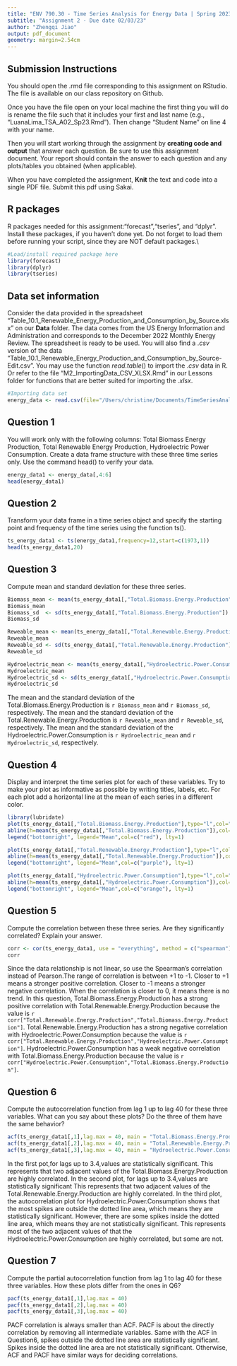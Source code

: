 ```yaml
---
title: "ENV 790.30 - Time Series Analysis for Energy Data | Spring 2023"
subtitle: "Assignment 2 - Due date 02/03/23"
author: "Zhengqi Jiao"
output: pdf_document
geometry: margin=2.54cm
---
```


## Submission Instructions

You should open the .rmd file corresponding to this assignment on RStudio. The file is available on our class repository on Github.   

Once you have the file open on your local machine the first thing you will do is rename the file such that it includes your first and last name (e.g., "LuanaLima_TSA_A02_Sp23.Rmd"). Then change "Student Name" on line 4 with your name. 

Then you will start working through the assignment by  **creating code and output** that answer each question. Be sure to use this assignment document. Your report should contain the answer to each question and any plots/tables you obtained (when applicable).

When you have completed the assignment, **Knit** the text and code into a single PDF file. Submit this pdf using Sakai. 

## R packages

R packages needed for this assignment:"forecast","tseries", and "dplyr". Install these packages, if you haven't done yet. Do not forget to load them before running your script, since they are NOT default packages.\\

```r
#Load/install required package here
library(forecast)
library(dplyr)
library(tseries)
```


## Data set information  

Consider the data provided in the spreadsheet "Table_10.1_Renewable_Energy_Production_and_Consumption_by_Source.xlsx" on our **Data** folder. The data comes from the US Energy Information and Administration and corresponds to the December 2022 Monthly Energy Review. The spreadsheet is ready to be used. You will also find a $.csv$ version of the data "Table_10.1_Renewable_Energy_Production_and_Consumption_by_Source-Edit.csv". You may use the function $read.table()$ to import the $.csv$ data in R. Or refer to the file "M2_ImportingData_CSV_XLSX.Rmd" in our Lessons folder for functions that are better suited for importing the $.xlsx$.

```r
#Importing data set
energy_data <- read.csv(file="/Users/christine/Documents/TimeSeriesAnalysis/TimeSeriesAnalysis_Jiao/Data/Table_10.1_Renewable_Energy_Production_and_Consumption_by_Source-Edit.csv", header = TRUE, dec = ".", sep=",",stringsAsFactors = TRUE) 
```


## Question 1
You will work only with the following columns: Total Biomass Energy Production, Total Renewable Energy Production, Hydroelectric Power Consumption. Create a data frame structure with these three time series only. Use the command head() to verify your data.

```r
energy_data1 <- energy_data[,4:6] 
head(energy_data1)
```


## Question 2
Transform your data frame in a time series object and specify the starting point and frequency of the time series using the function ts().

```r
ts_energy_data1 <- ts(energy_data1,frequency=12,start=c(1973,1))
head(ts_energy_data1,20)
```


## Question 3
Compute mean and standard deviation for these three series.

```r
Biomass_mean <- mean(ts_energy_data1[,"Total.Biomass.Energy.Production"])
Biomass_mean
Biomass_sd  <- sd(ts_energy_data1[,"Total.Biomass.Energy.Production"])
Biomass_sd

Reweable_mean <- mean(ts_energy_data1[,"Total.Renewable.Energy.Production"])
Reweable_mean
Reweable_sd <- sd(ts_energy_data1[,"Total.Renewable.Energy.Production"])
Reweable_sd

Hydroelectric_mean <- mean(ts_energy_data1[,"Hydroelectric.Power.Consumption"])
Hydroelectric_mean
Hydroelectric_sd <- sd(ts_energy_data1[,"Hydroelectric.Power.Consumption"])
Hydroelectric_sd 
```
The mean and the standard deviation of the Total.Biomass.Energy.Production is `r Biomass_mean` and `r Biomass_sd`, respectively. The mean and the standard deviation of the Total.Renewable.Energy.Production is `r Reweable_mean` and `r Reweable_sd`, respectively. The mean and the standard deviation of the Hydroelectric.Power.Consumption is `r Hydroelectric_mean` and `r Hydroelectric_sd `, respectively. 

## Question 4
Display and interpret the time series plot for each of these variables. Try to make your plot as informative as possible by writing titles, labels, etc. For each plot add a horizontal line at the mean of each series in a different color.

```r
library(lubridate)
plot(ts_energy_data1[,"Total.Biomass.Energy.Production"],type="l",col="blue",ylab="Energy production",main="Biomass Energy data") 
abline(h=mean(ts_energy_data1[,"Total.Biomass.Energy.Production"]),col="red")
legend("bottomright", legend="Mean",col=c("red"), lty=1)

plot(ts_energy_data1[,"Total.Renewable.Energy.Production"],type="l",col="pink",ylab="Energy production",main="Renewable Energy data") 
abline(h=mean(ts_energy_data1[,"Total.Renewable.Energy.Production"]),col="purple")
legend("bottomright", legend="Mean",col=c("purple"), lty=1)

plot(ts_energy_data1[,"Hydroelectric.Power.Consumption"],type="l",col="green",ylab="Energy consumption",main="Hydroelectric Energy data") 
abline(h=mean(ts_energy_data1[,"Hydroelectric.Power.Consumption"]),col="orange")
legend("bottomright", legend="Mean",col=c("orange"), lty=1)
```


## Question 5
Compute the correlation between these three series. Are they significantly correlated? Explain your answer.

```r
corr <- cor(ts_energy_data1, use = "everything", method = c("spearman"))
corr
```
Since the data relationship is not linear, so use the Spearman's correlation instead of Pearson.The range of correlation is between +1 to -1. Closer to +1 means a stronger positive correlation. Closer to -1 means a stronger negative correlation. When the correlation is closer to 0, it means there is no trend. In this question, Total.Biomass.Energy.Production has a strong positive correlation with Total.Renewable.Energy.Production because the value is `r corr["Total.Renewable.Energy.Production","Total.Biomass.Energy.Production"]`. Total.Renewable.Energy.Production has a strong negative correlation with Hydroelectric.Power.Consumption because the value is `r corr["Total.Renewable.Energy.Production","Hydroelectric.Power.Consumption"]`. Hydroelectric.Power.Consumption has a weak negative correlation with Total.Biomass.Energy.Production because the value is `r corr["Hydroelectric.Power.Consumption","Total.Biomass.Energy.Production"]`.

## Question 6
Compute the autocorrelation function from lag 1 up to lag 40 for these three variables. What can you say about these plots? Do the three of them have the same behavior?

```r
acf(ts_energy_data1[,1],lag.max = 40, main = "Total.Biomass.Energy.Production")
acf(ts_energy_data1[,2],lag.max = 40, main = "Total.Renewable.Energy.Production")
acf(ts_energy_data1[,3],lag.max = 40, main = "Hydroelectric.Power.Consumption")
```
In the first pot,for lags up to 3.4,values are statistically significant. This represents that two adjacent values of the Total.Biomass.Energy.Production are highly correlated.
In the second plot, for lags up to 3.4,values are statistically significant This represents that two adjacent values of the Total.Renewable.Energy.Production are highly correlated.
In the third plot, the autocorrelation plot for Hydroelectric.Power.Consumption shows that the most spikes are outside the dotted line area, which means they are statistically significant. However, there are some spikes inside the dotted line area, which means they are not statistically significant. This represents most of the two adjacent values of that the Hydroelectric.Power.Consumption are highly correlated, but some are not.

## Question 7
Compute the partial autocorrelation function from lag 1 to lag 40 for these three variables. How these plots differ from the ones in Q6?

```r
pacf(ts_energy_data1[,1],lag.max = 40)
pacf(ts_energy_data1[,2],lag.max = 40)
pacf(ts_energy_data1[,3],lag.max = 40)
```
PACF correlation is always smaller than ACF. PACF is about the directly correlation by removing all  intermediate variables. Same with the ACF in Question6, spikes outside the dotted line area are statistically significant. Spikes inside the dotted line area are not statistically significant. Otherwise, ACF and PACF have similar ways for deciding correlations. 


